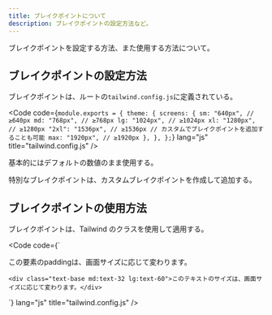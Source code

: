 ```yaml
---
title: ブレイクポイントについて
description: ブレイクポイントの設定方法など。
---
```



ブレイクポイントを設定する方法、また使用する方法について。

## ブレイクポイントの設定方法

ブレイクポイントは、ルートの`tailwind.config.js`に定義されている。

<Code
  code={`
  module.exports = {
    theme: {
      screens: {
        sm: "640px", // ≥640px
        md: "768px", // ≥768px
        lg: "1024px", // ≥1024px
        xl: "1280px", // ≥1280px
        "2xl": "1536px", // ≥1536px
        // カスタムでブレイクポイントを追加することも可能
        max: "1920px", // ≥1920px
      },
    },
  };
  `}
  lang="js"
  title="tailwind.config.js"
/>

基本的にはデフォルトの数値のまま使用する。

特別なブレイクポイントは、カスタムブレイクポイントを作成して追加する。

## ブレイクポイントの使用方法

ブレイクポイントは、Tailwind のクラスを使用して適用する。

<Code
  code={`
    <div class="p-4 sm:p-8 md:p-12 lg:p-24 xl:p-30">この要素のpaddingは、画面サイズに応じて変わります。</div>

    <div class="text-base md:text-32 lg:text-60">このテキストのサイズは、画面サイズに応じて変わります。</div>

`} lang="js" title="tailwind.config.js" />

